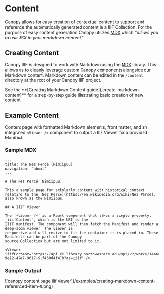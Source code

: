 
# Content

Canopy allows for easy creation of contextual content to support and reference the automatically generated content in a IIIF Collection. For the purpose of easy content generation Canopy utilizes [MDX](https://mdxjs.com/) which _"allows you to use JSX in your markdown content."_

<Cards>
  <Card title="Overview" href="/content" />
  <Card title="Markdown" href="/content/markdown" />
  <Card title="Card" href="/content/card" />
  <Card title="Slider" href="/content/slider" />
  <Card title="Viewer" href="/content/viewer" />
</Cards>

## Creating Content

Canopy IIIF is designed to work with Markdown using the [MDX](https://mdxjs.com/) library. This allows us to cleanly leverage custom Canopy components alongside our Markdown content. Markdown content can be edited in the `/content` directory at the root of your Canopy IIIF project.

<Callout type="info">
  See the **[Creating Markdown Content guide](/create-markdown-content)** for a
  step-by-step guide illustrating basic creation of new content.
</Callout>

## Example Content

Content page with formatted Markdown elements, front matter, and an integrated `<Viewer />` component to output a IIIF Viewer for a provided Manifest.

### Sample MDX

```mdx copy filename="/content/about/nez-perce.mdx"
---
title: The Nez Percé (Nimíipuu)
navigation: "about"
---

# The Nez Percé (Nimíipuu)

This a sample page for scholarly content with historical context relating to the [Nez Percé](https://en.wikipedia.org/wiki/Nez_Perce), also known as the Nimíipuu.

## A IIIF Viewer

The `<Viewer />` is a React component that takes a single property, `iiifContent`, which is the URI to the
IIIF manifest. The component will then fetch the Manifest and render a deep-zoom viewer. The viewer is
responsive and will resize to fit the container it is placed in. These Manifests can be part of the Canopy
source Collection but are not limited to it.

<Viewer iiifContent="https://api.dc.library.northwestern.edu/api/v2/works/14a6aa15-9e12-47a7-9617-91f430d4f47b?as=iiif" />
```

### Sample Output

<Box m="4">
  ![canopy content page iiif
  viewer](/examples/creating-markdown-content-referenced-item-0.png)
</Box>
